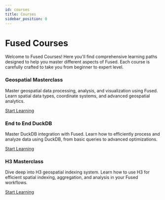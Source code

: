 ```yaml
---
id: courses
title: Courses
sidebar_position: 0
---
```


# Fused Courses

Welcome to Fused Courses! Here you'll find comprehensive learning paths designed to help you master different aspects of Fused. Each course is carefully crafted to take you from beginner to expert level.

<div className="row">
  <div className="col col--4">
    <div className="card">
      <div className="card__header">
        <h3>Geospatial Masterclass</h3>
      </div>
      <div className="card__body">
        <p>Master geospatial data processing, analysis, and visualization using Fused. Learn spatial data types, coordinate systems, and advanced geospatial analytics.</p>
      </div>
      <div className="card__footer">
        <a href="./geospatial-masterclass" className="button button--primary button--block">Start Learning</a>
      </div>
    </div>
  </div>
  <div className="col col--4">
    <div className="card">
      <div className="card__header">
        <h3>End to End DuckDB</h3>
      </div>
      <div className="card__body">
        <p>Master DuckDB integration with Fused. Learn how to efficiently process and analyze data using DuckDB, from basic queries to advanced optimizations.</p>
      </div>
      <div className="card__footer">
        <a href="./end-to-end-duckdb" className="button button--primary button--block">Start Learning</a>
      </div>
    </div>
  </div>
  <div className="col col--4">
    <div className="card">
      <div className="card__header">
        <h3>H3 Masterclass</h3>
      </div>
      <div className="card__body">
        <p>Dive deep into H3 geospatial indexing system. Learn how to use H3 for efficient spatial indexing, aggregation, and analysis in your Fused workflows.</p>
      </div>
      <div className="card__footer">
        <a href="./h3-masterclass" className="button button--primary button--block">Start Learning</a>
      </div>
    </div>
  </div>
</div>
